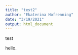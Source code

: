```yaml
---
title: "test2"
author: "Ekaterina Hofrenning"
date: "3/19/2021"
output: html_document
---
```


test

hello.
```r

```

```r

```

